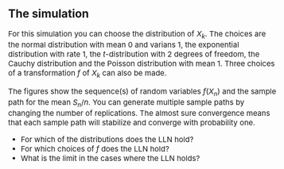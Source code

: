 <!-- Customization of default CSS -->
<head>
<style>
body {font-size: 15px;}
</style>
</head>
<br>

The simulation
--------------

For this simulation you can choose the distribution of $X_k$. The choices are the normal 
distribution with mean 0 and varians 1, the exponential distribution with rate 1, the $t$-distribution with
2 degrees of freedom, the Cauchy distribution and the Poisson distribution with mean 1. Three choices of 
a transformation $f$ of $X_k$ can also be made.

The figures show the sequence(s) of random variables $f(X_n)$ and the sample path for the 
mean $S_n / n$. You can generate multiple sample paths by changing the number of replications.
The almost sure convergence means that each sample path will stabilize and 
converge with probability one. 

* For which of the distributions does the LLN hold?
* For which choices of $f$ does the LLN hold?
* What is the limit in the cases where the LLN holds?






